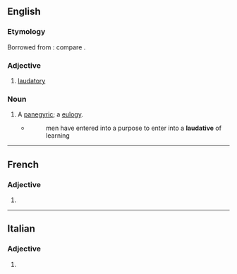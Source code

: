 ==English==

===Etymology===
Borrowed from {{bor|en|la|laudativus||laudatory}}: compare {{cog|fr|laudatif}}.

===Adjective===
{{en-adj}}

# [[laudatory]]

===Noun===
{{en-noun}}

# {{lb|en|obsolete}} A [[panegyric]]; a [[eulogy]].
#* {{RQ:Bacon Learning}}
#*:men have entered into a purpose to enter into a '''laudative''' of learning

----

==French==

===Adjective===
{{head|fr|adjective form}}

# {{feminine singular of|fr|laudatif}}

----

==Italian==

===Adjective===
{{head|it|adjective form}}

# {{feminine plural of|it|laudativo}}